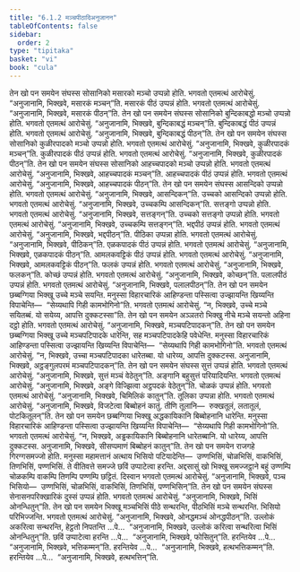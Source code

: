 ```yaml
---
title: "6.1.2 मञ्चपीठादिअनुजानन"
tableOfContents: false
sidebar:
  order: 2
type: "tipitaka"
basket: "vi"
book: "cula"
---
```



<DynamicBreadcrumb />

<Division number="297" book="cula">

<Paragraph number="1274" book="cula">
तेन खो पन समयेन संघस्स सोसानिको मसारको मञ्चो उप्पन्नो होति. भगवतो एतमत्थं आरोचेसुं. “अनुजानामि, भिक्खवे, मसारकं मञ्चन्”ति. मसारकं पीठं उप्पन्नं होति. भगवतो एतमत्थं आरोचेसुं. “अनुजानामि, भिक्खवे, मसारकं पीठन्”ति.
</Paragraph>

<Paragraph number="1275" book="cula">
तेन खो पन समयेन संघस्स सोसानिको बुन्दिकाबद्धो मञ्चो उप्पन्नो होति. भगवतो एतमत्थं आरोचेसुं. “अनुजानामि, भिक्खवे, बुन्दिकाबद्धं मञ्चन्”ति. बुन्दिकाबद्धं पीठं उप्पन्नं होति. भगवतो एतमत्थं आरोचेसुं. “अनुजानामि, भिक्खवे, बुन्दिकाबद्धं पीठन्”ति.
</Paragraph>

<Paragraph number="1276" book="cula">
तेन खो पन समयेन संघस्स सोसानिको कुळीरपादको मञ्चो उप्पन्नो होति. भगवतो एतमत्थं आरोचेसुं. “अनुजानामि, भिक्खवे, कुळीरपादकं मञ्चन्”ति. कुळीरपादकं पीठं उप्पन्नं होति. भगवतो एतमत्थं आरोचेसुं. “अनुजानामि, भिक्खवे, कुळीरपादकं पीठन्”ति.
</Paragraph>

<Paragraph number="1277" book="cula">
तेन खो पन समयेन संघस्स सोसानिको आहच्चपादको मञ्चो उप्पन्नो होति. भगवतो एतमत्थं आरोचेसुं. “अनुजानामि, भिक्खवे, आहच्चपादकं मञ्चन्”ति. आहच्चपादकं पीठं उप्पन्नं होति. भगवतो एतमत्थं आरोचेसुं. “अनुजानामि, भिक्खवे, आहच्चपादकं पीठन्”ति.
</Paragraph>

<Paragraph number="1278" book="cula">
तेन खो पन समयेन संघस्स आसन्दिको उप्पन्नो होति. भगवतो एतमत्थं आरोचेसुं. “अनुजानामि, भिक्खवे, आसन्दिकन्”ति. उच्चको आसन्दिको उप्पन्नो होति. भगवतो एतमत्थं आरोचेसुं. “अनुजानामि, भिक्खवे, उच्चकम्पि आसन्दिकन्”ति. सत्तङ्गो उप्पन्नो होति. भगवतो एतमत्थं आरोचेसुं. “अनुजानामि, भिक्खवे, सत्तङ्गन्”ति. उच्चको सत्तङ्गो उप्पन्नो होति. भगवतो एतमत्थं आरोचेसुं. “अनुजानामि, भिक्खवे, उच्चकम्पि सत्तङ्गन्”ति. भद्दपीठं उप्पन्नं होति. भगवतो एतमत्थं आरोचेसुं. “अनुजानामि, भिक्खवे, भद्दपीठन्”ति. पीठिका उप्पन्ना होति. भगवतो एतमत्थं आरोचेसुं. “अनुजानामि, भिक्खवे, पीठिकन्”ति. एळकपादकं पीठं उप्पन्नं होति. भगवतो एतमत्थं आरोचेसुं. “अनुजानामि, भिक्खवे, एळकपादकं पीठन्”ति. आमलकवट्टिकं पीठं उप्पन्नं होति. भगवतो एतमत्थं आरोचेसुं. “अनुजानामि, भिक्खवे, आमलकवट्टिकं पीठन्”ति. फलकं उप्पन्नं होति. भगवतो एतमत्थं आरोचेसुं. “अनुजानामि, भिक्खवे, फलकन्”ति. कोच्छं उप्पन्नं होति. भगवतो एतमत्थं आरोचेसुं. “अनुजानामि, भिक्खवे, कोच्छन्”ति. पलालपीठं उप्पन्नं होति. भगवतो एतमत्थं आरोचेसुं. “अनुजानामि, भिक्खवे, पलालपीठन्”ति.
</Paragraph>

<Paragraph number="1279" book="cula">
तेन खो पन समयेन छब्बग्गिया भिक्खू उच्चे मञ्चे सयन्ति. मनुस्सा विहारचारिकं आहिण्डन्ता पस्सित्वा उज्झायन्ति खिय्यन्ति विपाचेन्ति—  “सेय्यथापि गिही कामभोगिनो”ति. भगवतो एतमत्थं आरोचेसुं. “न, भिक्खवे, उच्चे मञ्चे सयितब्बं. यो सयेय्य, आपत्ति दुक्कटस्सा”ति.
</Paragraph>

<Paragraph number="1280" book="cula">
तेन खो पन समयेन अञ्ञतरो भिक्खु नीचे मञ्चे सयन्तो अहिना दट्ठो होति. भगवतो एतमत्थं आरोचेसुं. “अनुजानामि, भिक्खवे, मञ्चपटिपादकन्”ति.
</Paragraph>

<Paragraph number="1281" book="cula">
तेन खो पन समयेन छब्बग्गिया भिक्खू उच्चे मञ्चपटिपादके धारेन्ति, सह मञ्चपटिपादकेहि पवेधेन्ति. मनुस्सा विहारचारिकं आहिण्डन्ता पस्सित्वा उज्झायन्ति खिय्यन्ति विपाचेन्ति—  “सेय्यथापि गिही कामभोगिनो”ति. भगवतो एतमत्थं आरोचेसुं. “न, भिक्खवे, उच्चा मञ्चपटिपादका धारेतब्बा. यो धारेय्य, आपत्ति दुक्कटस्स. अनुजानामि, भिक्खवे, अट्ठङ्गुलपरमं मञ्चपटिपादकन्”ति.
</Paragraph>

<Paragraph number="1282" book="cula">
तेन खो पन समयेन संघस्स सुत्तं उप्पन्नं होति. भगवतो एतमत्थं आरोचेसुं. “अनुजानामि, भिक्खवे, सुत्तं मञ्चं वेठेतुन्”ति. अङ्गानि बहुसुत्तं परियादियन्ति. भगवतो एतमत्थं आरोचेसुं. “अनुजानामि, भिक्खवे, अङ्गे विज्झित्वा अट्ठपदकं वेठेतुन्”ति. चोळकं उप्पन्नं होति. भगवतो एतमत्थं आरोचेसुं. “अनुजानामि, भिक्खवे, चिमिलिकं कातुन्”ति. तूलिका उप्पन्ना होति. भगवतो एतमत्थं आरोचेसुं. “अनुजानामि, भिक्खवे, विजटेत्वा बिब्बोहनं कातुं. तीणि तूलानि—  रुक्खतूलं, लतातूलं, पोटकितूलन्”ति.
</Paragraph>

<Paragraph number="1283" book="cula">
तेन खो पन समयेन छब्बग्गिया भिक्खू अद्धकायिकानि बिब्बोहनानि धारेन्ति. मनुस्सा विहारचारिकं आहिण्डन्ता पस्सित्वा उज्झायन्ति खिय्यन्ति विपाचेन्ति—  “सेय्यथापि गिही कामभोगिनो”ति. भगवतो एतमत्थं आरोचेसुं. “न, भिक्खवे, अड्ढकायिकानि बिब्बोहनानि धारेतब्बानि. यो धारेय्य, आपत्ति दुक्कटस्स. अनुजानामि, भिक्खवे, सीसप्पमाणं बिब्बोहनं कातुन्”ति.
</Paragraph>

<Paragraph number="1284" book="cula">
तेन खो पन समयेन राजगहे गिरग्गसमज्जो होति. मनुस्सा महामत्तानं अत्थाय भिसियो पटियादेन्ति—  उण्णभिसिं, चोळभिसिं, वाकभिसिं, तिणभिसिं, पण्णभिसिं. ते वीतिवत्ते समज्जे छविं उप्पाटेत्वा हरन्ति. अद्दसासुं खो भिक्खू समज्जट्ठाने बहुं उण्णम्पि चोळकम्पि वाकम्पि तिणम्पि पण्णम्पि छट्टितं. दिस्वान भगवतो एतमत्थं आरोचेसुं. “अनुजानामि, भिक्खवे, पञ्च भिसियो—  उण्णभिसिं, चोळभिसिं, वाकभिसिं, तिणभिसिं, पण्णभिसिन्”ति.
</Paragraph>

<Paragraph number="1285" book="cula">
तेन खो पन समयेन संघस्स सेनासनपरिक्खारिकं दुस्सं उप्पन्नं होति. भगवतो एतमत्थं आरोचेसुं. “अनुजानामि, भिक्खवे, भिसिं ओनन्धितुन्”ति.
</Paragraph>

<Paragraph number="1286" book="cula">
तेन खो पन समयेन भिक्खू मञ्चभिसिं पीठे सन्थरन्ति, पीठभिसिं मञ्चे सन्थरन्ति. भिसियो परिभिज्जन्ति. भगवतो एतमत्थं आरोचेसुं. “अनुजानामि, भिक्खवे, ओनद्धमञ्चं ओनद्धपीठन्”ति. उल्लोकं अकरित्वा सन्थरन्ति, हेट्ठतो निपतन्ति …पे…  “अनुजानामि, भिक्खवे, उल्लोकं करित्वा सन्थरित्वा भिसिं ओनन्धितुन्”ति. छविं उप्पाटेत्वा हरन्ति …पे…  “अनुजानामि, भिक्खवे, फोसितुन्”ति. हरन्तियेव …पे…  “अनुजानामि, भिक्खवे, भत्तिकम्मन्”ति. हरन्तियेव …पे…  “अनुजानामि, भिक्खवे, हत्थभत्तिकम्मन्”ति. हरन्तियेव …पे…  “अनुजानामि, भिक्खवे, हत्थभत्तिन्”ति.
</Paragraph>
</Division>